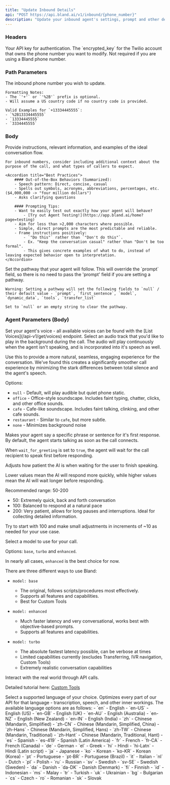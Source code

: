 ```yaml
---
title: "Update Inbound Details"  
api: "POST https://api.bland.ai/v1/inbound/{phone_number}"
description: "Update your inbound agent's settings, prompt and other details."
---
```


### Headers

<ParamField header="authorization" type="string" required>
  Your API key for authentication.
</ParamField>

<ParamField header="encrypted_key" type="string">
  The `encrypted_key` for the Twilio account that owns the phone number you want to modify. Not required if you are using a Bland phone number.
</ParamField>

### Path Parameters

<ParamField path="phone_number" type="string">
    The inbound phone number you wish to update. 
    
    Formatting Notes:
    - The `'+'` or `'%2B'` prefix is optional.
    - Will assume a US country code if no country code is provided.

    Valid Examples for `+13334445555`:
    - `%2B13334445555`
    - `13334445555`
    - `3334445555`
</ParamField>

### Body

<ParamField body="prompt" type="string" required>
    Provide instructions, relevant information, and examples of the ideal conversation flow. 

    For inbound numbers, consider including additional context about the purpose of the call, and what types of callers to expect.

    <Accordion title="Best Practices">
        #### Out-of-the-Box Behaviors (Summarized):
        - Speech pattern: Direct, concise, casual
        - Spells out symbols, acronyms, abbreviations, percentages, etc. ($4,000,000 -> "four million dollars")
        - Asks clarifying questions

        #### Prompting Tips:
        - Want to easily test out exactly how your agent will behave?
            - [Try out Agent Testing!](https://app.bland.ai/home?page=testing)
        - Aim for less than >2,000 characters where possible.
        - Simple, direct prompts are the most predictable and reliable.
        - Frame instructions positively: 
            - `"Do this"` rather than `"Don't do this"`. 
            - Ex. "Keep the conversation casual" rather than "Don't be too formal".
            - This gives concrete examples of what to do, instead of leaving expected behavior open to interpretation.
    </Accordion>
</ParamField>

<ParamField body="pathway_id" type="string">
    Set the pathway that your agent will follow. This will override the `prompt` field, so there is no need to pass the 'prompt' field if you are setting a pathway.

    Warning: Setting a pathway will set the following fields to `null` / their default value - `prompt`, `first_sentence`, `model`, `dynamic_data`, `tools`, `transfer_list`

    Set to `null` or an empty string to clear the pathway.
</ParamField>

### Agent Parameters (Body)

<ParamField body="voice" type="string">
  Set your agent's voice - all available voices can be found with the [List Voices](/api-v1/get/voices) endpoint.
</ParamField>

<ParamField body="background_track" type="string" default={null}>
  Select an audio track that you'd like to play in the background during the call. The audio will play continuously when the agent isn't speaking, and is incorporated into it's speech as well.

  Use this to provide a more natural, seamless, engaging experience for the conversation. We've found this creates a significantly smoother call experience by minimizing the stark differences between total silence and the agent's speech.

  Options:
  - `null` - Default, will play audible but quiet phone static.
  - `office` - Office-style soundscape. Includes faint typing, chatter, clicks, and other office sounds.
  - `cafe` - Cafe-like soundscape. Includes faint talking, clinking, and other cafe sounds.
  - `restaurant` - Similar to `cafe`, but more subtle.
  - `none` - Minimizes background noise
</ParamField>

<ParamField body="first_sentence" type="string">
  Makes your agent say a specific phrase or sentence for it's first response.
</ParamField>

<ParamField body="wait_for_greeting" type="boolean" default={false}>
  By default, the agent starts talking as soon as the call connects. 
  
  When `wait_for_greeting` is set to `true`, the agent will wait for the call recipient to speak first before responding.
</ParamField>

<ParamField body="interruption_threshold" type="number" default={100}>
  Adjusts how patient the AI is when waiting for the user to finish speaking.

  Lower values mean the AI will respond more quickly, while higher values mean the AI will wait longer before responding.

  Recommended range: 50-200
  - 50: Extremely quick, back and forth conversation
  - 100: Balanced to respond at a natural pace
  - 200: Very patient, allows for long pauses and interruptions. Ideal for collecting detailed information.

  Try to start with 100 and make small adjustments in increments of ~10 as needed for your use case.
</ParamField>

<ParamField body="model" type="string" default="enhanced">
  Select a model to use for your call.

  Options: `base`, `turbo` and `enhanced`.

  In nearly all cases, `enhanced` is the best choice for now.

  <Accordion title="Model Differences">

  There are three different ways to use Bland:

  - `model: base`
    - The original, follows scripts/procedures most effectively.
    - Supports all features and capabilities.
    - Best for Custom Tools
  
  - `model: enhanced`
    - Much faster latency and very conversational, works best with objective-based prompts.
    - Supports all features and capabilities.

  - `model: turbo`
    - The absolute fastest latency possible, can be verbose at times
    - Limited capabilities currently (excludes Transferring, IVR navigation, Custom Tools)
    - Extremely realistic conversation capabilities

  </Accordion>
</ParamField>

<ParamField body="tools" type="array">
  Interact with the real world through API calls.

  Detailed tutorial here: [Custom Tools](/tutorials/custom-tools)
</ParamField>

<ParamField body="language" type="string" default="en-US">
  Select a supported language of your choice. 
  Optimizes every part of our API for that language - transcription, speech, and other inner workings.
  
  <Accordion title="Expand to view language options">
    The available language options are as follows:
    - `en` - English
    - `en-US` - English (US)
    - `en-GB` - English (UK)
    - `en-AU` - English (Australia)
    - `en-NZ` - English (New Zealand)
    - `en-IN` - English (India)
    - `zh` - Chinese (Mandarin, Simplified)
    - `zh-CN` - Chinese (Mandarin, Simplified, China)
    - `zh-Hans` - Chinese (Mandarin, Simplified, Hans)
    - `zh-TW` - Chinese (Mandarin, Traditional)
    - `zh-Hant` - Chinese (Mandarin, Traditional, Hant)
    - `es` - Spanish
    - `es-419` - Spanish (Latin America)
    - `fr` - French
    - `fr-CA` - French (Canada)
    - `de` - German
    - `el` - Greek
    - `hi` - Hindi
    - `hi-Latn` - Hindi (Latin script)
    - `ja` - Japanese
    - `ko` - Korean
    - `ko-KR` - Korean (Korea)
    - `pt` - Portuguese
    - `pt-BR` - Portuguese (Brazil)
    - `it` - Italian
    - `nl` - Dutch
    - `pl` - Polish
    - `ru` - Russian
    - `sv` - Swedish
    - `sv-SE` - Swedish (Sweden)
    - `da` - Danish
    - `da-DK` - Danish (Denmark)
    - `fi` - Finnish
    - `id` - Indonesian
    - `ms` - Malay
    - `tr` - Turkish
    - `uk` - Ukrainian
    - `bg` - Bulgarian
    - `cs` - Czech
    - `ro` - Romanian
    - `sk` - Slovak
  </Accordion>
</ParamField>

<ParamField hidden="language_detection_period" type="integer">
  After this many seconds have passed, the language detection will run and change the AI's language configuration if it's different from the initial setting.

  Shorter periods make the language switch faster, while longer periods are more accurate.

  Valid range: 10-100 seconds.

  The current language at a given moment can be accessed via the `{{language}}` prompt variable in Pathways.
</ParamField>

<ParamField hidden="language_detection_options" type="string[]">
  If `language_detection_period` is set, this array can be used to narrow down the languages that the AI can switch to.

  By default, these select languages can be detected (and switched to) at any time during the call:

  <Accordion title="Expand to view language detection options">
    - `es` - Spanish
    - `en` - English
    - `hi` - Hindi
    - `ja` - Japanese
    - `ru` - Russian
    - `uk` - Ukrainian
    - `sv` - Swedish
    - `zh` - Chinese
    - `pt` - Portuguese
    - `nl` - Dutch
    - `tr` - Turkish
    - `fr` - French
    - `de` - German
    - `id` - Indonesian
    - `ko` - Korean
    - `it` - Italian
  </Accordion>

  Any values passed into `language_detection_options` must be from that same list.

  Note: The supported languages and their mappings at any given moment can be accessed through `https://api.bland.ai/v1/languages`.
</ParamField>

<ParamField body="timezone" type="string" default="America/Los_Angeles">
  Set the timezone for the call. Handled automatically for calls in the US.

  This helps significantly with use cases that rely on appointment setting, scheduling, or behaving differently based on the time of day.

  Timezone options are [here](https://en.wikipedia.org/wiki/List_of_tz_database_time_zones) in the TZ identifier column.
</ParamField>

<ParamField body="transfer_phone_number" type="string">
  A phone number that the agent can transfer to under specific conditions - such as being asked to speak to a human or supervisor.

  Set to `null` to remove.

    <Accordion title="Prompting Notes">
        For best results:
        - Specify conditions that the agent should transfer to a human under (examples are great!)
        - In the `task`, refer to the action solely as "transfer" or "transferring".
        - Alternate phrasing such as "swap" or "switch" can mislead the agent, causing the action to be ignored.
    </Accordion>
</ParamField>

<ParamField body="transfer_list" type="object">
  Give your agent the ability to transfer calls to a set of phone numbers.

  Overrides `transfer_phone_number` if a `transfer_list.default` is specified.

  Will default to `transfer_list.default`, or the chosen phone number.

  Example usage to route calls to different departments:

  ```json
  "transfer_list": {
      "default": "+12223334444",
      "sales": "+12223334444",
      "support": "+12223334444",
      "billing": "+12223334444"
  }
  ```
</ParamField>

<ParamField body="dynamic_data" type="object">
  Integrate data from external APIs into your agent's knowledge. 

  Set to `null` or an empty string to clear dynamic data settings.

  Detailed usage in the [Send Call](/api-v1/post/calls) endpoint.
</ParamField>

<ParamField body="interruption_threshold" type="number" default={100}>
  Adjusts how patient the AI is when waiting for the user to finish speaking.

  Lower values mean the AI will respond more quickly, while higher values mean the AI will wait longer before responding.

  Recommended range: 50-200
  - 50: Extremely quick, back and forth conversation
  - 100: Balanced to respond at a natural pace
  - 200: Very patient, allows for long pauses and interruptions. Ideal for collecting detailed information.

  Try to start with 100 and make small adjustments in increments of ~10 as needed for your use case.
</ParamField>

<ParamField body="keywords" type="string[]" default="[]">
  These words will be boosted in the transcription engine - recommended for proper nouns or words that are frequently mis-transcribed.

  For example, if the word "Reece" is frequently transcribed as a homonym like "Reese" you could do this:
  ```json
  {
    "keywords": ["Reece"]
  }
  ```

  For stronger keyword boosts, you can place a colon then a boost factor after the word. The default boost factor is 2.
  ```json
  {
    "keywords": ["Reece:3"]
  }
  ```
</ParamField>

### Call Settings (Body)

<ParamField body="max_duration" type="integer" default="30">
  When the call starts, a timer is set for the `max_duration` minutes. At the end of that timer, if the call is still active it will be automatically ended.
  
  Example Values: ```20, 2```
</ParamField>

<ParamField body="webhook" type="string">
  When the call ends, we'll send the call details in a POST request to the URL you specify here.

  The request body will match the response from the [GET /v1/calls/:call_id](/api-v1/get/calls-id) endpoint.
</ParamField>

<ParamField body="analysis_schema" type="object">
  Define a JSON schema for how you want to get information about the call - information like email addresses, names, appointment times or any other type of custom data.

  In the webhook response or whenever you retrieve call data later, you'll get the data you defined back under `analysis`.

  For example, if you wanted to retrieve this information from the call:

  ```json
  "analysis_schema": {
    "email_address": "email",
    "first_name": "string",
    "last_name": "string",
    "wants_to_book_appointment": "boolean",
    "appointment_time": "YYYY-MM-DD HH:MM:SS"
  }
  ```

  You would get it filled out like this in your webhook once the call completes:

  ```json
  "analysis": {
    "email_address": "johndoe@gmail.com",
    "first_name": "John",
    "last_name": "Doe",
    "wants_to_book_appointment": true,
    "appointment_time": "2024-01-01 12:00:00"
  }
  ```
</ParamField>

<ParamField body="metadata" type="object">
  Add any additional information you want to associate with the call. This can be useful for tracking or categorizing calls.
</ParamField>

<ParamField body="summary_prompt" type="string">
  At the end of each call, a `summary` is generated based on the transcript - you can use this field to add extra instructions and context for how it should be summarized.

  For example: `"Summarize the call in French instead of English."`
</ParamField>

<ParamField body="analysis_prompt" type="string">
  Guides the output and provides additional instructions and clarifications for the `analysis_schema`.
</ParamField>


<ParamField body="record" type="boolean" default="false">
  To record your phone call, set `record` to true. When your call completes, you can access through the `recording_url` field in the call details or your webhook.  
</ParamField>

### Response

<ResponseField name="status" type="string">
  Whether the update was successful or not - will be `success` or `error`.
</ResponseField>

<ResponseField name="message" type="string">
  A message describing the status of the update.
</ResponseField>

<ResponseField name="updates" type="object">
  An object containing the updated settings for the inbound number.
</ResponseField>

<ResponseField name="failed_updates" type="object">
  If the update was unsuccessful, this will contain the settings that failed to update. Useful to determine how your request is being interpreted on our end.
</ResponseField>

<ResponseExample>

```json Response
{
    "status": "success",
    "message": "Successfully updated number +18584139939.",
    "updates": {
        "prompt": "(Your prompt)",
        "voice": "maya",
        "webhook": null,
        "first_sentence": "Roberta speaking, how can I help you?",
        "record": false,
        "max_duration": 30,
        "model": "enhanced",
        //...
    }
}
```

</ResponseExample>









